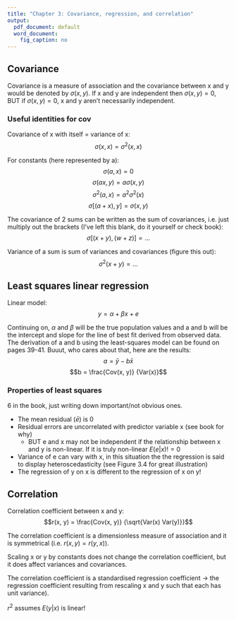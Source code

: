```yaml
---
title: "Chapter 3: Covariance, regression, and correlation"
output:
  pdf_document: default
  word_document:
    fig_caption: no
---
```


## Covariance
Covariance is a measure of association and the covariance between x and y would be denoted by $\sigma(x, y)$. If x and y are independent then $\sigma(x, y) = 0$, BUT if $\sigma(x, y) = 0$, x and y aren’t necessarily independent. 

### Useful identities for cov

Covariance of x with itself = variance of x:
$$\sigma(x, x) = \sigma^2(x, x)$$

For constants (here represented by a):
$$\sigma(a, x) = 0$$
$$\sigma(ax, y) = a\sigma(x, y)$$
$$\sigma^2(a, x) = a^2\sigma^2(x)$$
$$\sigma[(a + x), y] = \sigma(x, y)$$

The covariance of 2 sums can be written as the sum of covariances, i.e. just multiply out the brackets (I've left this blank, do it yourself or check book):
$$\sigma[(x + y),(w + z)] = ...$$

Variance of a sum is sum of variances and covariances (figure this out):
$$\sigma^2(x + y) = ...$$

## Least squares linear regression

Linear model:
$$y = \alpha + \beta{x} + e$$

Continuing on, $\alpha$ and $\beta$ will be the true population values and a and b will be the intercept and slope for the line of best fit derived from observed data. The derivation of a and b using the least-squares model can be found on pages 39-41. Buuut, who cares about that, here are the results:
$$a = \bar{y} - b\bar{x}$$
$$b = \frac{Cov(x, y)} {Var(x)}$$

### Properties of least squares

6 in the book, just writing down important/not obvious ones.

* The mean residual ($\bar{e}$) is 0
* Residual errors are uncorrelated with predictor variable x (see book for why)
	- BUT e and x may not be independent if the relationship between x and y is non-linear. If it is truly non-linear $E(e|x) != 0$
* Variance of e can vary with x, in this situation the the regression is said to display heteroscedasticity (see Figure 3.4 for great illustration)
* The regression of y on x is different to the regression of x on y! 

## Correlation

Correlation coefficient between x and y:
$$r(x, y) = \frac{Cov(x, y)} {\sqrt{Var(x) Var(y)}}$$

The correlation coefficient is a dimensionless measure of association and it is symmetrical (i.e. $r(x, y) = r(y, x)$).

Scaling x or y by constants does not change the correlation coefficient, but it does affect variances and covariances.

The correlation coefficient is a standardised regression coefficient -> the regression coefficient resulting from rescaling x and y such that each has unit variance). 

$r^2$ assumes $E(y|x)$ is linear!









